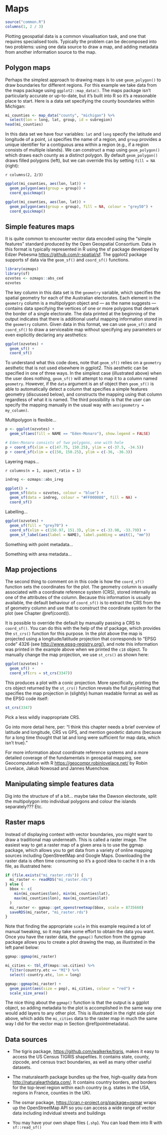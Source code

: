 # Maps {#maps}


```r
source("common.R")
columns(1, 2 / 3)
```

Plotting geospatial data is a common visualisation task, and one that requires specialised tools. Typically the problem can be decomposed into two problems: using one data source to draw a map, and adding metadata from another information source to the map. 

## Polygon maps 
\index{Maps!geoms} 
\index{Data!spatial}
\index{geom\_polygon}

Perhaps the simplest approach to drawing maps is to use `geom_polygon()` to draw boundaries for different regions. For this example we take data from the maps package using `ggplot2::map_data()`. The maps package isn't particularly accurate or up-to-date, but it's built into R so it's a reasonable place to start. Here is a data set specifying the county boundaries within Michigan:

```r
mi_counties <- map_data("county", "michigan") %>% 
  select(lon = long, lat, group, id = subregion)
head(mi_counties)
```

In this data set we have four variables: `lat` and `long` specify the latitude and longitude of a point, `id` specifies the name of a region, and `group` provides a unique identifier for a contiguous area within a region (e.g., if a region consists of multiple islands). We can construct a map using `geom_polygon()` which draws each county as a distinct polygon. By default `geom_polygon()` draws filled polygons (left), but we can override this by setting `fill = NA` (right):

`r columns(2, 2/3)`
```r
ggplot(mi_counties, aes(lon, lat)) +
  geom_polygon(aes(group = group)) + 
  coord_quickmap()

ggplot(mi_counties, aes(lon, lat)) +
  geom_polygon(aes(group = group), fill = NA, colour = "grey50") + 
  coord_quickmap()
```



## Simple features maps {#sf} 

It is quite common to encounter vector data encoded using the "simple features" standard produced by the Open Geospatial Consortium. Data in this format is typically represented in R using the sf package developed by Edzer Pebesma <https://github.com/r-spatial/sf>. The ggplot2 package supports sf data via the `geom_sf()` and `coord_sf()` functions. 

<!-- To that end, we use  data from the USAboundaries package, <https://github.com/ropensci/USAboundaries> which contains state, county and zip code data for the US. As well as current boundaries, it also has state and county boundaries going back to the 1600s.  -->
<!-- ozmaps is simpler -->

```r
library(ozmaps)
library(sf)
ozvotes <- ozmaps::abs_ced
ozvotes
```

The key column in this data set is the `geometry` variable, which specifies the spatial geometry for each of the Australian electorates. Each element in the `geometry` column is a multipolygon object and --- as the name suggests --- contains data specifying the vertices of one or more polygons that demark the border of a single electorate. The data printed at the beginning of the output indicates that there is additional useful mapping information stored in the `geometry` column. Given data in this format, we can use `geom_sf()` and `coord_sf()` to draw a serviceable map without specifying any parameters or even explicitly declaring any aesthetics:

```r
ggplot(ozvotes) + 
  geom_sf() + 
  coord_sf()
```

To understand what this code does, note that `geom_sf()` relies on a `geometry` aesthetic that is not used elsewhere in ggplot2. This aesthetic can be specified in one of three ways. In the simplest case (illustrated above) when the user does nothing, `geom_sf()` will attempt to map it to a column named `geometry`. However, if the `data` argument is an sf object then `geom_sf()` is able to automatically detect a column that specifies a simple features geometry (discussed below), and constructs the mapping using that column regardless of what it is named. The third possibility is that the user can specify the mapping manually in the usual way with `aes(geometry = my_column)`. 


Multipolygon is flexible...

```r

p <- ggplot(ozvotes) +   
  geom_sf(aes(fill = NAME == "Eden-Monaro"), show.legend = FALSE)

# Eden-Monaro consists of two polygons, one with hole 
p + coord_sf(xlim = c(147.75, 150.25), ylim = c(-37.5, -34.5)) 
p + coord_sf(xlim = c(150, 150.25), ylim = c(-36, -36.3)) 
```


Layering maps...


`r columns(n = 1, aspect_ratio = 1)`
```r
indreg <- ozmaps::abs_ireg

ggplot() + 
  geom_sf(data = ozvotes, colour = "blue") + 
  geom_sf(data = indreg, colour = "#FF000088", fill = NA) + 
  coord_sf()
```

Labelling...

```r
ggplot(ozvotes) + 
  geom_sf(fill = "grey70") + 
  coord_sf(xlim = c(150.97, 151.3), ylim = c(-33.98, -33.79)) + 
  geom_sf_label(aes(label = NAME), label.padding = unit(1, "mm"))
```

Something with point metadata...

Something with area metadata...


## Map projections

The second thing to comment on in this code is how the `coord_sf()` function sets the coordinates for the plot. The geometry column is usually associated with a coordinate reference system (CRS), stored internally as one of the attributes of the column. Because this information is usually available, the default behaviour of `coord_sf()` is to extract the CRS from the sf geometry column and use that to construct the coordinate system for the plot (see Chapter \@ref(coord)). 

It is possible to override the default by manually passing a CRS to `coord_sf()`. You can do this with the help of the sf package, which provides the `st_crs()` function for this purpose. In the plot above the map is projected using a longitude/latitude projection that  corresponds to "EPSG code" 4326 (see <http://www.epsg-registry.org/>), and note this information was printed in the example above when we printed the `c18` object. To manually change the map projection, we use `st_crs()` as shown here:

```r
ggplot(ozvotes) +
  geom_sf() + 
  coord_sf(crs = st_crs(3347))
```

This produces a plot with a conic projection. More specifically, printing the crs object returned by the `st_crs()` function reveals the full proj4string that specifies the map projection in (slightly) human readable format as well as the EPSG code itself:

```r
st_crs(3347)
```

Pick a less wildly inappropriate CRS. 

Go into more detail here, per: "I think this chapter needs a brief overview of latitude and longitude, CRS vs GPS, and mention geodetic datums (because for a long time thought that lat and long were sufficient for map data, which isn't true)."


For more information about coordinate reference systems and a more detailed coverage of the fundamentals in geospatial mapping, see Geocomputation with R <https://geocompr.robinlovelace.net/> by Robin Lovelace, Jakub Nowosad and Jannes Muenchow. 


## Manipulating simple features data

Dig into the structure of sf a bit... maybe take the Dawson electorate, split the multipolygon into individual polygons and colour the islands separately??? Etc. 


## Raster maps {#rastermaps}

Instead of displaying context with vector boundaries, you might want to draw a traditional map underneath. This is called a raster image. The easiest way to get a raster map of a given area is to use the ggmap package, which allows you to get data from a variety of online mapping sources including OpenStreetMap and Google Maps. Downloading the raster data is often time consuming so it's a good idea to cache it in a rds file, as illustrated here: \index{ggmap} \index{Raster data}


<!-- TODO: Note that OSM is temporarily(??) not supported -->
<!-- works because we have the cached mi_raster.rds file -->
<!-- see: https://github.com/dkahle/ggmap/issues/117 -->

```r
if (file.exists("mi_raster.rds")) {
  mi_raster <- readRDS("mi_raster.rds")
} else {
  bbox <- c(
    min(mi_counties$lon), min(mi_counties$lat),
    max(mi_counties$lon), max(mi_counties$lat)
  )
  mi_raster <- ggmap::get_openstreetmap(bbox, scale = 8735660)
  saveRDS(mi_raster, "mi_raster.rds")
}
```

Note that finding the appropriate `scale` in this example required a lot of manual tweaking, so it may take some effort to obtain the data you want. Once you have the raster data, the `ggmap()` function from the ggmap package allows you to create a plot drawing the map, as illustrated in the left panel below:

```r
ggmap::ggmap(mi_raster)

mi_cities <- tbl_df(maps::us.cities) %>%
  filter(country.etc == "MI") %>%
  select(-country.etc, lon = long) 

ggmap::ggmap(mi_raster) +
  geom_point(aes(size = pop), mi_cities, colour = "red") +
  scale_size_area()
```

The nice thing about the `ggmap()` function is that the output is a ggplot object, so adding metadata to the plot is accomplished in the same way one would add layers to any other plot. This is illustrated in the right side plot above, which adds the `mi_cities` data to the raster map in much the same way I did for the vector map in Section \@ref(pointmetadata).



<!-- If you have raster data from the raster package, you can convert it to the form needed by ggplot2 with the following code: -->

<!-- ```{r, eval = FALSE} -->
<!-- df <- as.data.frame(raster::rasterToPoints(x)) -->
<!-- names(df) <- c("lon", "lat", "x") -->

<!-- ggplot(df, aes(lon, lat)) + -->
<!--   geom_raster(aes(fill = x)) -->
<!-- ``` -->





## Data sources



* The tigris package, <https://github.com/walkerke/tigris>, makes it easy to
  access the US Census TIGRIS shapefiles. It contains state, county, zipcode,
  and census tract boundaries, as well as many other useful datasets.

* The rnaturalearth package bundles up the free, high-quality
  data from <http://naturalearthdata.com/>. It contains country borders,
  and borders for the top-level region within each country (e.g.
  states in the USA, regions in France, counties in the UK).

* The osmar package, <https://cran.r-project.org/package=osmar> wraps up the 
  OpenStreetMap API so you can access a wide range of vector data including 
  indvidual streets and buildings
  
* You may have your own shape files (`.shp`). You can load them into
  R with `sf::read_sf()`


